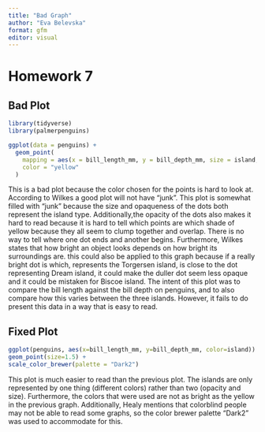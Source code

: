 ```yaml
---
title: "Bad Graph"
author: "Eva Belevska"
format: gfm
editor: visual
---
```


# Homework 7 

## Bad Plot

```r
library(tidyverse)
library(palmerpenguins)

ggplot(data = penguins) +
  geom_point(
    mapping = aes(x = bill_length_mm, y = bill_depth_mm, size = island, alpha = island), data = penguins, 
    color = "yellow"
  )
```

This is a bad plot because the color chosen for the points is hard to look at. According to Wilkes a good plot will not have "junk". This plot is somewhat filled with "junk" because the size and opaqueness of the dots both represent the island type. Additionally,the opacity of the dots also makes it hard to read because it is hard to tell which points are which shade of yellow because they all seem to clump together and overlap. There is no way to tell where one dot ends and another begins. Furthermore, Wilkes states that how bright an object looks depends on how bright its surroundings are. this could also be applied to this graph because if a really bright dot is which, represents the Torgersen island, is close to the dot representing Dream island, it could make the duller dot seem less opaque and it could be mistaken for Biscoe island. 
The intent of this plot was to compare the bill length against the bill depth on penguins, and to also compare how this varies between the three islands. However, it fails to do present this data in a way that is easy to read. 

## Fixed Plot

```r
ggplot(penguins, aes(x=bill_length_mm, y=bill_depth_mm, color=island)) +
geom_point(size=1.5) +
scale_color_brewer(palette = "Dark2")
```

This plot is much easier to read than the previous plot. The islands are only represented by one thing (different colors) rather than two (opacity and size). Furthermore, the colors that were used are not as bright as the yellow in the previous graph. Additionally, Healy mentions that colorblind people may not be able to read some graphs, so the color brewer palette "Dark2" was used to accommodate for this. 